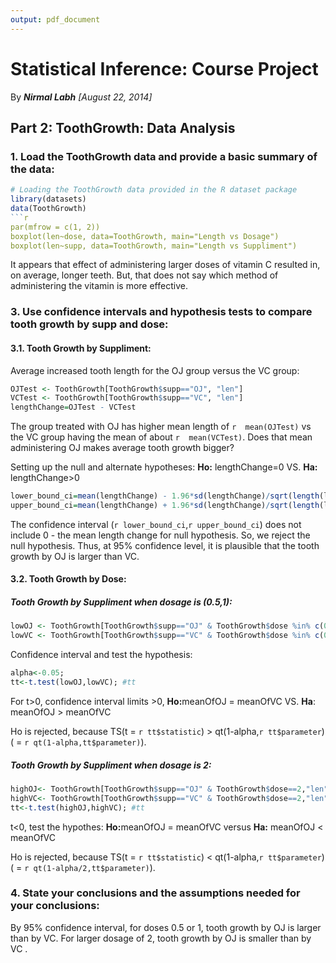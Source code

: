 ```yaml
---
output: pdf_document
---
```

# Statistical Inference: Course Project 
By <i><b>Nirmal Labh</b> [August 22, 2014]</i> 
 
## Part 2: ToothGrowth: Data Analysis

### 1. Load the ToothGrowth data and provide a basic summary of the data: 
```r
# Loading the ToothGrowth data provided in the R dataset package
library(datasets) 
data(ToothGrowth) 
```r
par(mfrow = c(1, 2)) 
boxplot(len~dose, data=ToothGrowth, main="Length vs Dosage") 
boxplot(len~supp, data=ToothGrowth, main="Length vs Suppliment") 
```

It appears that effect of administering larger doses of vitamin C resulted in, on average, longer teeth. But, that does not say which method of administering the vitamin is more effective.

### 3. Use confidence intervals and hypothesis tests to compare tooth growth by supp and dose:

#### 3.1. Tooth Growth by Suppliment:

Average increased tooth length for the OJ group versus the VC group:
```r
OJTest <- ToothGrowth[ToothGrowth$supp=="OJ", "len"]
VCTest <- ToothGrowth[ToothGrowth$supp=="VC", "len"]
lengthChange=OJTest - VCTest 
``` 
The group treated with OJ has higher mean length of `r  mean(OJTest)` vs the VC group having the mean of about `r  mean(VCTest)`. Does that mean administering OJ makes average tooth growth bigger?

Setting up the null and alternate hypotheses: <b>Ho:</b> lengthChange=0 VS. <b>Ha:</b> lengthChange>0

```r
lower_bound_ci=mean(lengthChange) - 1.96*sd(lengthChange)/sqrt(length(lengthChange))
upper_bound_ci=mean(lengthChange) + 1.96*sd(lengthChange)/sqrt(length(lengthChange))

``` 

The confidence interval (`r lower_bound_ci`,`r upper_bound_ci`) does not include 0 - the mean length change for null hypothesis. So, we reject the null hypothesis. Thus, at 95% confidence level, it is plausible that the tooth growth by OJ is larger than VC. 

#### 3.2. Tooth Growth by Dose:

##### Tooth Growth by Suppliment when dosage is (0.5,1):
```r
lowOJ <- ToothGrowth[ToothGrowth$supp=="OJ" & ToothGrowth$dose %in% c(0.5,1),"len"] 
lowVC <- ToothGrowth[ToothGrowth$supp=="VC" & ToothGrowth$dose %in% c(0.5,1),"len"]
```
Confidence interval and test the hypothesis: 
```r
alpha<-0.05; 
tt<-t.test(lowOJ,lowVC); #tt
```

For t>0, confidence interval limits >0, <b>Ho:</b>meanOfOJ = meanOfVC VS. <b>Ha</b>: meanOfOJ > meanOfVC

Ho is rejected, because TS(t = `r tt$statistic`) > qt(1-alpha,`r tt$parameter`)( = `r qt(1-alpha,tt$parameter)`). 

##### Tooth Growth by Suppliment when dosage is 2:
```r
highOJ<- ToothGrowth[ToothGrowth$supp=="OJ" & ToothGrowth$dose==2,"len"] 
highVC<- ToothGrowth[ToothGrowth$supp=="VC" & ToothGrowth$dose==2,"len"]
tt<-t.test(highOJ,highVC); #tt
```
t<0, test the hypothes: <b>Ho:</b>meanOfOJ = meanOfVC versus <b>Ha:</b> meanOfOJ < meanOfVC

Ho is rejected, because TS(t = `r tt$statistic`) < qt(1-alpha,`r tt$parameter`)( = `r qt(1-alpha/2,tt$parameter)`). 
 
### 4. State your conclusions and the assumptions needed for your conclusions:

By 95% confidence interval, for doses 0.5 or 1, tooth growth by OJ is larger than by VC. 
For larger dosage of 2, tooth growth by OJ is smaller than by VC .
